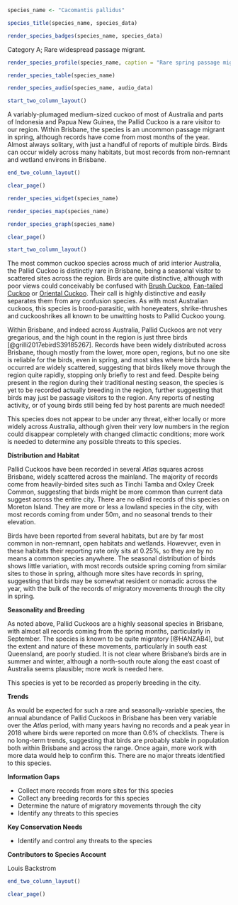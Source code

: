 ```r
species_name <- "Cacomantis pallidus"
```

```r
species_title(species_name, species_data)
```

```r
render_species_badges(species_name, species_data)
```

Category A; Rare widespread passage migrant.

```r
render_species_profile(species_name, caption = "Rare spring passage migrant to varied habitats across the city. Almost all records of single birds. Abundance fluctuates wildly from year-to-year, but never common at any time. Photo by Richard Fuller, Oxley Creek Common, 15 Aug 2018")
```

```r
render_species_table(species_name)
```

```r
render_species_audio(species_name, audio_data)
```

```r
start_two_column_layout()
```

A variably-plumaged medium-sized cuckoo of most of Australia and parts of Indonesia and Papua New Guinea, the Pallid Cuckoo is a rare visitor to our region. Within Brisbane, the species is an uncommon passage migrant in spring, although records have come from most months of the year. Almost always solitary, with just a handful of reports of multiple birds. Birds can occur widely across many habitats, but most records from non-remnant and wetland environs in Brisbane.

```r
end_two_column_layout()
```

```r
clear_page()
```

```r
render_species_widget(species_name)
```

```r
render_species_map(species_name)
```

```r
render_species_graph(species_name)
```

```r
clear_page()
```

```r
start_two_column_layout()
```

The most common cuckoo species across much of arid interior Australia, the Pallid Cuckoo is distinctly rare in Brisbane, being a seasonal visitor to scattered sites across the region. Birds are quite distinctive, although with poor views could conceivably be confused with [Brush Cuckoo](#brush-cuckoo-cacomantis-variolosus), [Fan-tailed Cuckoo](#fan-tailed-cuckoo-cacomantis-flabelliformis) or [Oriental Cuckoo](#oriental-cuckoo-cuculus-optatus). Their call is highly distinctive and easily separates them from any confusion species. As with most Australian cuckoos, this species is brood-parasitic, with honeyeaters, shrike-thrushes and cuckooshrikes all known to be unwitting hosts to Pallid Cuckoo young.

Within Brisbane, and indeed across Australia, Pallid Cuckoos are not very gregarious, and the high count in the region is just three birds [@grilli2017ebirdS39185267]. Records have been widely distributed across Brisbane, though mostly from the lower, more open, regions, but no one site is reliable for the birds, even in spring, and most sites where birds have occurred are widely scattered, suggesting that birds likely move through the region quite rapidly, stopping only briefly to rest and feed. Despite being present in the region during their traditional nesting season, the species is yet to be recorded actually breeding in the region, further suggesting that birds may just be passage visitors to the region. Any reports of nesting activity, or of young birds still being fed by host parents are much needed!

This species does not appear to be under any threat, either locally or more widely across Australia, although given their very low numbers in the region could disappear completely with changed climactic conditions; more work is needed to determine any possible threats to this species.

**Distribution and Habitat**

Pallid Cuckoos have been recorded in several _Atlas_ squares across Brisbane, widely scattered across the mainland. The majority of records come from heavily-birded sites such as Tinchi Tamba and Oxley Creek Common, suggesting that birds might be more common than current data suggest across the entire city. There are no eBird records of this species on Moreton Island. They are more or less a lowland species in the city, with most records coming from under 50m, and no seasonal trends to their elevation.

Birds have been reported from several habitats, but are by far most common in non-remnant, open habitats and wetlands. Howevver, even in these habitats their reporting rate only sits at 0.25%, so they are by no means a common species anywhere. The seasonal distribution of birds shows little variation, with most records outside spring coming from similar sites to those in spring, although more sites have records in spring, suggesting that birds may be somewhat resident or nomadic across the year, with the bulk of the records of migratory movements through the city in spring.

**Seasonality and Breeding**

As noted above, Pallid Cuckoos are a highly seasonal species in Brisbane, with almost all records coming from the spring months, particularly in September. The species is known to be quite migratory [@HANZAB4], but the extent and nature of these movements, particularly in south east Queensland, are poorly studied. It is not clear where Brisbane's birds are in summer and winter, although a north-south route along the east coast of Australia seems plausible; more work is needed here.

This species is yet to be recorded as properly breeding in the city.

**Trends**

As would be expected for such a rare and seasonally-variable species, the annual abundance of Pallid Cuckoos in Brisbane has been very variable over the _Atlas_ period, with many years having no records and a peak year in 2018 where birds were reported on more than 0.6% of checklists. There is no long-term trends, suggesting that birds are probably stable in population both within Brisbane and across the range. Once again, more work with more data would help to confirm this. There are no major threats identified to this species.

**Information Gaps**

- Collect more records from more sites for this species
- Collect any breeding records for this species
- Determine the nature of migratory movements through the city
- Identify any threats to this species

**Key Conservation Needs**

- Identify and control any threats to the species

**Contributors to Species Account**

Louis Backstrom 

```r
end_two_column_layout()
```

```r
clear_page()
```

